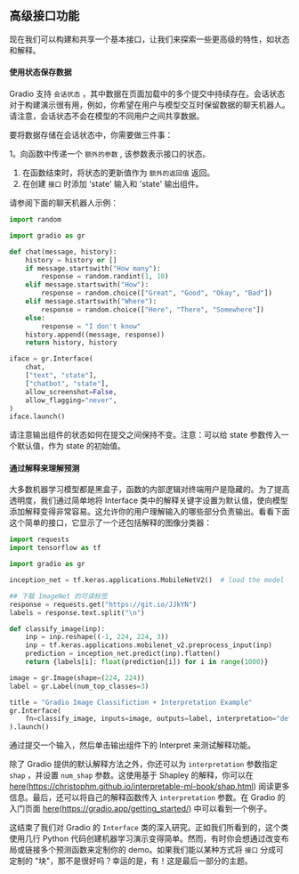 
## 高级接口功能 


现在我们可以构建和共享一个基本接口，让我们来探索一些更高级的特性，如状态和解释。

#### 使用状态保存数据 

Gradio 支持 `会话状态` ，其中数据在页面加载中的多个提交中持续存在。会话状态对于构建演示很有用，例如，你希望在用户与模型交互时保留数据的聊天机器人。请注意，会话状态不会在模型的不同用户之间共享数据。

要将数据存储在会话状态中，你需要做三件事：

1。向函数中传递一个 `额外的参数` , 该参数表示接口的状态。
1. 在函数结束时，将状态的更新值作为 `额外的返回值` 返回。
1. 在创建 `接口` 时添加 'state' 输入和 'state' 输出组件。

请参阅下面的聊天机器人示例：

```py
import random

import gradio as gr

def chat(message, history):
    history = history or []
    if message.startswith("How many"):
        response = random.randint(1, 10)
    elif message.startswith("How"):
        response = random.choice(["Great", "Good", "Okay", "Bad"])
    elif message.startswith("Where"):
        response = random.choice(["Here", "There", "Somewhere"])
    else:
        response = "I don't know"
    history.append((message, response))
    return history, history

iface = gr.Interface(
    chat,
    ["text", "state"],
    ["chatbot", "state"],
    allow_screenshot=False,
    allow_flagging="never",
)
iface.launch()
```

请注意输出组件的状态如何在提交之间保持不变。注意：可以给 state 参数传入一个默认值，作为 state 的初始值。

#### 通过解释来理解预测 

大多数机器学习模型都是黑盒子，函数的内部逻辑对终端用户是隐藏的。为了提高透明度，我们通过简单地将 Interface 类中的解释关键字设置为默认值，使向模型添加解释变得非常容易。这允许你的用户理解输入的哪些部分负责输出。看看下面这个简单的接口，它显示了一个还包括解释的图像分类器：

```py
import requests
import tensorflow as tf

import gradio as gr

inception_net = tf.keras.applications.MobileNetV2()  # load the model

## 下载 ImageNet 的可读标签
response = requests.get("https://git.io/JJkYN")
labels = response.text.split("\n")

def classify_image(inp):
    inp = inp.reshape((-1, 224, 224, 3))
    inp = tf.keras.applications.mobilenet_v2.preprocess_input(inp)
    prediction = inception_net.predict(inp).flatten()
    return {labels[i]: float(prediction[i]) for i in range(1000)}

image = gr.Image(shape=(224, 224))
label = gr.Label(num_top_classes=3)

title = "Gradio Image Classifiction + Interpretation Example"
gr.Interface(
    fn=classify_image, inputs=image, outputs=label, interpretation="default", title=title
).launch()
```

通过提交一个输入，然后单击输出组件下的 Interpret 来测试解释功能。

除了 Gradio 提供的默认解释方法之外，你还可以为 `interpretation` 参数指定 `shap` ，并设置 `num_shap` 参数。这使用基于 Shapley 的解释，你可以在 [here](https://christophm.github.io/interpretable-ml-book/shap.html)(https://christophm.github.io/interpretable-ml-book/shap.html) 阅读更多信息。最后，还可以将自己的解释函数传入 `interpretation` 参数。在 Gradio 的入门页面 [here](https://gradio.app/getting_started/)(https://gradio.app/getting_started/) 中可以看到一个例子。

这结束了我们对 Gradio 的 `Interface` 类的深入研究。正如我们所看到的，这个类使用几行 Python 代码创建机器学习演示变得简单。然而，有时你会想通过改变布局或链接多个预测函数来定制你的 demo。如果我们能以某种方式将 `接口` 分成可定制的 "块"，那不是很好吗？幸运的是，有！这是最后一部分的主题。
